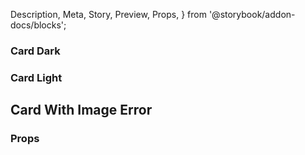   Description,
  Meta,
  Story,
  Preview,
  Props,
} from '@storybook/addon-docs/blocks';

<Meta title="Components|Card" component={Card} />

### Card Dark

<Preview>
  <Story name="Card Dark">
    <Card
      backgroundColor="#333"
      image="https://i.ibb.co/jR4rRqK/oono.png"
      title="High Score Girl"
      downColorLayer="#00d2d3"
      upColorLayer="#2e86de"
      titleLang="en"
    />
  </Story>
</Preview>

### Card Light

<Preview>
  <Story name="Card Light">
    <Card
      backgroundColor="#a9a9a9"
      image="https://i.ibb.co/jR4rRqK/oono.png"
      title="High Score Girl"
      downColorLayer="#ff1493"
      upColorLayer="#ffd500"
      titleLang="en"
    />
  </Story>
</Preview>

## Card With Image Error

<Preview>
  <Story name="Card With Image Error">
    <Card
      backgroundColor="#333"
      image="https://i.ibb.co/jR4rRqK/oono.webp"
      title="High Score Girl"
      downColorLayer="#00d2d3"
      upColorLayer="#2e86de"
      titleLang="en"
    />
  </Story>
</Preview>

### Props

<Props of={Card} />